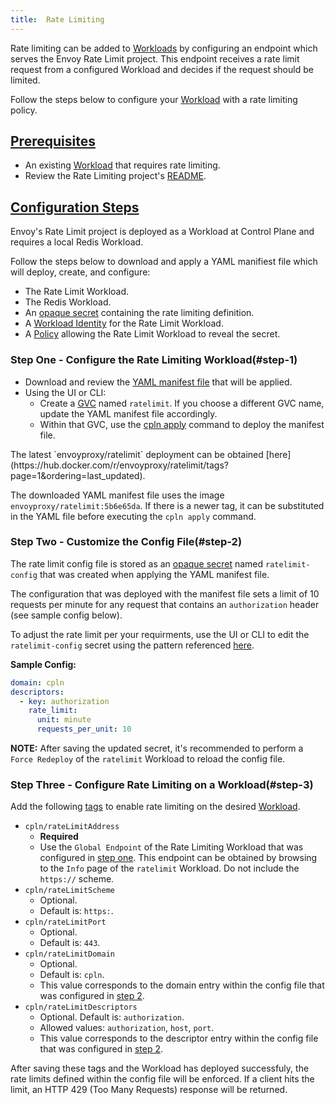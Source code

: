 ```yaml
---
title:  Rate Limiting
---
```


Rate limiting can be added to [Workloads](/api-reference/workload) by configuring an endpoint
which serves the Envoy Rate Limit project. This endpoint receives a rate limit request from a configured Workload and
decides if the request should be limited.

Follow the steps below to configure your [Workload](/api-reference/workload) with a
rate limiting policy.

## [Prerequisites](#prerequisites)

- An existing [Workload](/api-reference/workload) that requires rate limiting.
- Review the Rate Limiting project's [README](https://github.com/envoyproxy/ratelimit).

## [Configuration Steps](#configuration-steps)

Envoy's Rate Limit project is deployed as a Workload at Control Plane and requires a local Redis Workload.

Follow the steps below to download and apply a YAML manifiest file which will deploy, create, and configure:

- The Rate Limit Workload.
- The Redis Workload.
- An [opaque secret](/api-reference/secret#opaque) containing the rate limiting definition.
- A [Workload Identity](/api-reference/identity) for the Rate Limit Workload.
- A [Policy](/api-reference/policy) allowing the Rate Limit Workload to reveal the secret.

### Step One - Configure the Rate Limiting Workload(#step-1) 

- Download and review the [YAML manifest file](https://raw.githubusercontent.com/controlplane-com/examples/main/examples/rate-limiting/rate-limiting.yaml) that will be applied.
- Using the UI or CLI:
  - Create a [GVC](/api-reference/gvc) named `ratelimit`. If you choose a different GVC name, update
    the YAML manifest file accordingly.
  - Within that GVC, use the [cpln apply](/cpln-apply) command to deploy the manifest file.

<Tip>
The latest `envoyproxy/ratelimit` deployment can be obtained [here](https://hub.docker.com/r/envoyproxy/ratelimit/tags?page=1&ordering=last_updated).

The downloaded YAML manifest file uses the image `envoyproxy/ratelimit:5b6e65da`. If there is a newer tag, it can be substituted in
the YAML file before executing the `cpln apply` command.
</Tip>

### Step Two - Customize the Config File(#step-2) 

The rate limit config file is stored as an [opaque secret](/api-reference/secret#opaque)
named `ratelimit-config` that was created when applying the YAML manifest file.

The configuration that was deployed with the manifest file sets a limit of 10 requests per minute for any
request that contains an `authorization` header (see sample config below).

To adjust the rate limit per your requirments, use the UI or CLI to edit the `ratelimit-config` secret using the pattern
referenced [here](https://github.com/envoyproxy/ratelimit#configuration).

**Sample Config:**

```yaml
domain: cpln
descriptors:
  - key: authorization
    rate_limit:
      unit: minute
      requests_per_unit: 10
```

**NOTE:** After saving the updated secret, it's recommended to perform a `Force Redeploy` of the `ratelimit` Workload to reload the
config file.

### Step Three - Configure Rate Limiting on a Workload(#step-3) 

Add the following [tags](/api-reference/misc#tags) to enable rate limiting
on the desired [Workload](/api-reference/workload).

- `cpln/rateLimitAddress`
  - **Required**
  - Use the `Global Endpoint` of the Rate Limiting Workload that was configured in [step one](#step-1). This endpoint
    can be obtained by browsing to the `Info` page of the `ratelimit` Workload. Do not include the `https://` scheme.
- `cpln/rateLimitScheme`
  - Optional.
  - Default is: `https:`.
- `cpln/rateLimitPort`
  - Optional.
  - Default is: `443`.
- `cpln/rateLimitDomain`
  - Optional.
  - Default is: `cpln`.
  - This value corresponds to the domain entry within the config file that was configured in [step 2](#step-2).
- `cpln/rateLimitDescriptors`
  - Optional. Default is: `authorization`.
  - Allowed values: `authorization`, `host`, `port`.
  - This value corresponds to the descriptor entry within the config file that was configured in [step 2](#step-2).

After saving these tags and the Workload has deployed successfuly, the rate limits defined within the config file will be
enforced. If a client hits the limit, an HTTP 429 (Too Many Requests) response will be returned.
